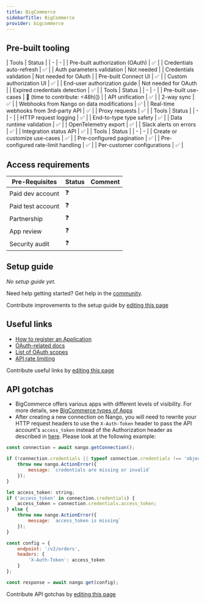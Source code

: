 ```yaml
---
title: BigCommerce
sidebarTitle: BigCommerce
provider: bigcommerce
---
```




<Overview />

## Pre-built tooling

<AccordionGroup>
<Accordion title="✅ Authorization">
| Tools | Status |
| - | - |
| Pre-built authorization (OAuth) | ✅ |
| Credentials auto-refresh | ✅ |
| Auth parameters validation | Not needed |
| Credentials validation | Not needed for OAuth |
| Pre-built Connect UI | ✅ |
| Custom authorization UI | ✅ |
| End-user authorization guide | Not needed for OAuth |
| Expired credentials detection | ✅ |
</Accordion>
<Accordion title="✅ Read & write data">
| Tools | Status |
| - | - |
| Pre-built use-cases | 🚫 (time to contribute: &lt;48h)]) |
| API unification | ✅ |
| 2-way sync | ✅ |
| Webhooks from Nango on data modifications | ✅ |
| Real-time webhooks from 3rd-party API | ✅ |
| Proxy requests | ✅ |
</Accordion>
<Accordion title="✅ Observability & data quality">
| Tools | Status |
| - | - |
| HTTP request logging | ✅ |
| End-to-type type safety | ✅ |
| Data runtime validation | ✅ |
| OpenTelemetry export | ✅ |
| Slack alerts on errors | ✅ |
| Integration status API | ✅ |
</Accordion>
<Accordion title="✅ Customization">
| Tools | Status |
| - | - |
| Create or customize use-cases | ✅ |
| Pre-configured pagination | ✅ |
| Pre-configured rate-limit handling | ✅ |
| Per-customer configurations | ✅ |
</Accordion>
</AccordionGroup>

<PreBuiltUseCases />

## Access requirements
| Pre-Requisites | Status | Comment|
| - | - | - |
| Paid dev account | ❓ |  |
| Paid test account | ❓ |  |
| Partnership | ❓ | |
| App review | ❓ |  |
| Security audit | ❓ | |


## Setup guide

_No setup guide yet._

<Tip>Need help getting started? Get help in the [community](https://nango.dev/slack).</Tip>

<Note>Contribute improvements to the setup guide by [editing this page](https://github.com/nangohq/nango/tree/master/docs-v2/integrations/all/bigcommerce.mdx)</Note>


## Useful links

-   [How to register an Application](https://developers.tremendous.com/docs/oauth-20#step-1-register-a-developer-app)
-   [OAuth-related docs](https://developer.bigcommerce.com/docs/integrations/apps/guide/auth)
-   [List of OAuth scopes](https://developer.bigcommerce.com/docs/start/authentication/api-accounts#oauth-scopes)
-   [API rate limiting](https://developer.bigcommerce.com/docs/start/best-practices/api-rate-limits)

<Note>Contribute useful links by [editing this page](https://github.com/nangohq/nango/tree/master/docs-v2/integrations/all/bigcommerce.mdx)</Note>

## API gotchas

- BigCommerce offers various apps with different levels of visibility. For more details, see [BigCommerce types of Apps](https://developer.bigcommerce.com/docs/integrations/apps/guide/types)
- After creating a new connection on Nango, you will need to rewrite your HTTP request headers to use the `X-Auth-Token` header to pass the API account's `access_token` instead of the Authorization header as described in [here](https://developer.bigcommerce.com/docs/start/authentication/api-accounts#how-to-migrate). Please look at the following example:

```js
const connection = await nango.getConnection();

if (!connection.credentials || typeof connection.credentials !== 'object') {
    throw new nango.ActionError({
        message: `credentials are missing or invalid`
    });
}

let access_token: string;
if ('access_token' in connection.credentials) {
    access_token = connection.credentials.access_token;
} else {
    throw new nango.ActionError({
        message: `access_token is missing`
    });
}

const config = {
    endpoint: '/v2/orders',
    headers: {
        'X-Auth-Token': access_token
    }
};

const response = await nango.get(config);

```
<Note>Contribute API gotchas by [editing this page](https://github.com/nangohq/nango/tree/master/docs-v2/integrations/all/bigcommerce.mdx)</Note>
